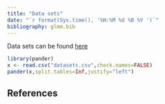 ```yaml
---
title: "Data sets"
date: "`r format(Sys.time(), '%H:%M %d %B %Y ')`"
bibliography: glmm.bib
---
```


Data sets can be found [here](https://github.com/bbolker/goettingen_2019/tree/master/data)

```r
library(pander)
x <- read.csv("datasets.csv",check.names=FALSE)
pander(x,split.tables=Inf,justify="left")
```

## References

